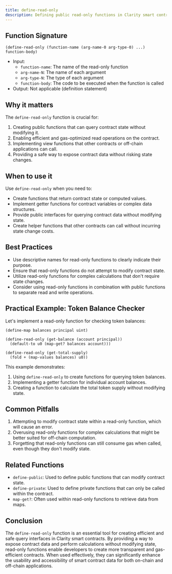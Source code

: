 ```yaml
---
title: define-read-only
description: Defining public read-only functions in Clarity smart contracts.
---
```


## Function Signature

```clarity
(define-read-only (function-name (arg-name-0 arg-type-0) ...) function-body)
```

- Input: 
  - `function-name`: The name of the read-only function
  - `arg-name-N`: The name of each argument
  - `arg-type-N`: The type of each argument
  - `function-body`: The code to be executed when the function is called
- Output: Not applicable (definition statement)

## Why it matters

The `define-read-only` function is crucial for:

1. Creating public functions that can query contract state without modifying it.
2. Enabling efficient and gas-optimized read operations on the contract.
3. Implementing view functions that other contracts or off-chain applications can call.
4. Providing a safe way to expose contract data without risking state changes.

## When to use it

Use `define-read-only` when you need to:

- Create functions that return contract state or computed values.
- Implement getter functions for contract variables or complex data structures.
- Provide public interfaces for querying contract data without modifying state.
- Create helper functions that other contracts can call without incurring state change costs.

## Best Practices

- Use descriptive names for read-only functions to clearly indicate their purpose.
- Ensure that read-only functions do not attempt to modify contract state.
- Utilize read-only functions for complex calculations that don't require state changes.
- Consider using read-only functions in combination with public functions to separate read and write operations.

## Practical Example: Token Balance Checker

Let's implement a read-only function for checking token balances:

```clarity
(define-map balances principal uint)

(define-read-only (get-balance (account principal))
  (default-to u0 (map-get? balances account)))

(define-read-only (get-total-supply)
  (fold + (map-values balances) u0))
```

This example demonstrates:
1. Using `define-read-only` to create functions for querying token balances.
2. Implementing a getter function for individual account balances.
3. Creating a function to calculate the total token supply without modifying state.

## Common Pitfalls

1. Attempting to modify contract state within a read-only function, which will cause an error.
2. Overusing read-only functions for complex calculations that might be better suited for off-chain computation.
3. Forgetting that read-only functions can still consume gas when called, even though they don't modify state.

## Related Functions

- `define-public`: Used to define public functions that can modify contract state.
- `define-private`: Used to define private functions that can only be called within the contract.
- `map-get?`: Often used within read-only functions to retrieve data from maps.

## Conclusion

The `define-read-only` function is an essential tool for creating efficient and safe query interfaces in Clarity smart contracts. By providing a way to expose contract data and perform calculations without modifying state, read-only functions enable developers to create more transparent and gas-efficient contracts. When used effectively, they can significantly enhance the usability and accessibility of smart contract data for both on-chain and off-chain applications.
